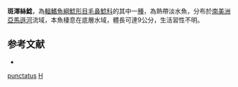 {{Speciesbox
| taxon = Henonemus punctatus
| binomial_authority = [[Boulenger|Boulenger]], 1887
| status = NE
| status_system = IUCN3.1
| synonyms = *''Stegophilus punctatus ''<br /><small>Boulenger, 1887 </small>
}}

'''斑澤絲鯰'''，為[[輻鰭魚綱|輻鰭魚綱]][[鯰形目|鯰形目]][[毛鼻鯰科|毛鼻鯰科]]的其中一[[種|種]]，為熱帶淡水魚，分布於[[南美洲|南美洲]][[亞馬遜河|亞馬遜河]]流域，本魚棲息在底層水域，體長可達9公分，生活習性不明。

==参考文献==
*{{FishBase_species|genus=Henonemus|species=punctatus|year=2014|month=10}}

{{鯰形目小作品}}

{{Taxonbar}}
[[Category:澤絲鯰屬|punctatus]]
[[Category:1887年描述的鱼类|H]]
